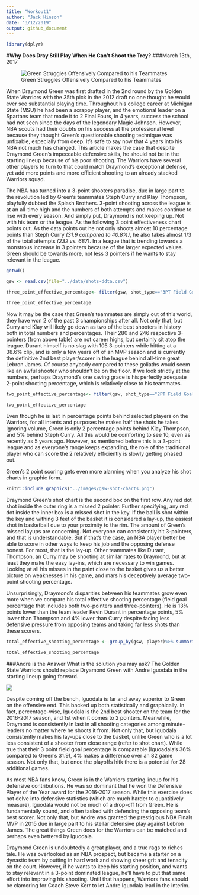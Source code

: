 ```yaml
---
title: "Workout1"
author: "Jack Hinson"
date: "3/12/2019"
output: github_document
---
```

```r
library(dplyr)
```

#**Why Does Dray Still Play When He Can't Shoot the Trey?**
###March 13th, 2017


![Green Struggles Offensively Compared to his Teammates](https://www.nba.com/warriors/sites/warriors/files/styles/story_main_photo/public/20181113-draymond-1280.jpg?itok=swiGUG5N)

  When Draymond Green was first drafted in the 2nd round by the Golden State Warriors with the 35th pick in the 2012 draft no one thought he would ever see substantial playing time. Throughout his college career at Michigan State (MSU) he had been a scrappy player, and the emotional leader on a Spartans team that made it to 2 Final Fours, in 4 years, success the school had not seen since the days of the legendary Magic Johnson. However, NBA scouts had their doubts on his success at the professional level because they thought Green's questionable shooting technique was unfixable, especially from deep. It's safe to say now that 4 years into his NBA not much has changed. This article makes the case that despite Draymond Green's impeccable defensive skills, he should not be in the starting lineup because of his poor shooting. The Warriors have several other players to turn to that could match Draymond's exceptional defense, yet add more points and more efficient shooting to an already stacked Warriors squad.
  
  The NBA has turned into a 3-point shooters paradise, due in large part to the revolution led by Green's teammates Steph Curry and Klay Thompson, playfully dubbed the Splash Brothers. 3-point shooting across the league is at an all-time high and the numbers of both attempts and makes continue to rise with every season. And simply put, Draymond is not keeping up. Not with his team or the league. As the following 3 point effectiveness chart points out. As the data points out he not only shoots almost 10 percentage points than Steph Curry *(31.9 compared to 40.8%)*, he also takes almost 1/3 of the total attempts *(232 vs. 687)*. In a league that is trending towards a monstrous increase in 3 pointers because of the larger expected values. Green should be towards more, not less 3 pointers if he wants to stay relevant in the league.

```r
getwd()
```

```r
gsw <- read.csv(file="../data/shots-ddta.csv")
```
```r
three_point_effective_percentage<- filter(gsw, shot_type=="3PT Field Goal") %>%group_by(player)%>%summarise(total=sum(shot_type=="3PT Field Goal"), made=sum(shot_made_flag=="shot_yes"), perc_made=(made/total)*100)%>% arrange(desc(perc_made))
```
```r
three_point_effective_percentage
```
  Now it may be the case that Green's teammates are simply out of this world, they have won 2 of the past 3 championships after all. Not only that, but Curry and Klay will likely go down as two of the best shooters in history both in total numbers and percentages. Their 280 and 246 respective 3-pointers (from above table) are not career highs, but certainly sit atop the league. Durant himself is no slag with 105 3-pointers while hitting at a 38.6% clip, and is only a few years off of an MVP season and is currently the definitive 2nd best player/scorer in the league behind all-time great Lebron James. Of course anybody compared to these goliaths would seem like an awful shooter who shouldn't be on the floor.
  If we look strictly at the numbers, perhaps Draymond's one saving grace is his perfectly adequate 2-point shooting percentage, which is relatively close to his teammates.  
```r
two_point_effective_percentage<- filter(gsw, shot_type=="2PT Field Goal") %>%group_by(player)%>%summarise(total=sum(shot_type=="2PT Field Goal"), made=sum(shot_made_flag=="shot_yes"), perc_made=(made/total)*100) %>% arrange(desc(perc_made))
```
```r
two_point_effective_percentage
```  
  Even though he is last in percentage points behind selected players on the Warriors, for all intents and purposes he makes half the shots he takes. Ignoring volume, Green is only 2 percentage points behind Klay Thompson, and 5% behind Steph Curry. All this would be comforting to see 10, even as recently as 5 years ago. However, as mentioned before this is a 3-point league and as everyone's range keeps expanding, the role of the  traditional player who can score the 2 relatively efficiently is slowly getting phased out.

Green's 2 point scoring gets even more alarming when you analyze his shot charts in graphic form.


```r

knitr::include_graphics("../images/gsw-shot-charts.png")

```
  Draymond Green's shot chart is the second box on the first row. Any red dot shot inside the outer ring is a missed 2 pointer. Further specifying, any red dot inside the inner box is a missed shot in the key. If the ball is shot within the key and withing 3 feet of the basket it is considered a lay-up, the easiest shot in basketball due to your proximity to the rim. The amount of Green's missed layups are concerning. Not everyone can consistently hit 3-pointers, and that is understandable. But if that's the case, an NBA player better be able to score in other ways to keep his job and the opposing defense honest. For most, that is the lay-up. Other teammates like Durant, Thompson, an Curry may be shooting at similar rates to Draymond, but at least they make the easy lay-ins, which are necessary to win games. Looking at all his misses in the paint close to the basket gives us a better picture on weaknesses in his game, and mars his deceptively average two-point shooting percentage.
  
  Unsurprisingly, Draymond's disparities between his teammates grow even more when we compare his total effective shooting  percentage (field goal percentage that includes both two-pointers and three-pointers). He is 13% points lower than the team leader Kevin Durant in percentage points, 5% lower than Thompson and 4% lower than Curry despite facing less defensive pressure from opposing teams and taking far less shots than these scorers.  
```r
total_effective_shooting_percentage <- group_by(gsw, player)%>% summarise(total=sum(shot_type=="2PT Field Goal"|shot_type=="3PT Field Goal"),made=sum(shot_made_flag=="shot_yes"), perc_made=(made/total)*100) %>% arrange(desc(perc_made))
```
```r
total_effective_shooting_percentage
```


###Andre is the Answer
  What is the solution you may ask? The Golden State Warriors should replace Dryamond Green with Andre Iguodala in the starting lineup going forward.
  
  ![](https://www.gannett-cdn.com/-mm-/7349fb2ec8fa6eae87731d37a08df41a4a952655/c=320-223-4187-2408/local/-/media/2018/05/31/USATODAY/USATODAY/636633217332508663-2018-05-30-Andre-Iguodala.jpg?width=3200&height=1680&fit=crop)
  
  Despite coming off the bench, Iguodala is far and away superior to Green on the offensive end. This backed up both statistically and graphically. 
  In fact, percentage-wise, Iguodala is the 2nd best shooter on the team for the 2016-2017 season, and 1st when it comes to 2 pointers. Meanwhile, Draymond is consistently in last in all shooting categories among minute-leaders no matter where he shoots it from.
    Not only that, but Iguodala consistently makes his lay-ups close to the basket, unlike Green who is a lot less consistent of a shooter from close range (refer to shot chart).
  While true that their 3 point field goal percentage is comparable (Iguoadala's 36% compared to Green's 31.9), 4% makes a difference over an 82 game season. Not only that, but once the playoffs hitk there is  a potential for 28 additional games. 
  
  As most NBA fans know, Green is in the Warriors starting lineup for his defensive contributions. He was so dominant that he won the Defensive Player of the Year award for the 2016-2017 season. While this exercise does not delve into defensive statistics (which are much harder to quantitively measure), Iguodala would not be much of a drop-off from Green. He is fundamentally sound, and often tasked with defending the opposing team's best scorer. Not only that, but Andre was granted the prestigious NBA Finals MVP in 2015 due in large part to his stellar defensive play against Lebron James. The great things Green does for the Warriors can be matched and perhaps even bettered by Iguodala.
  
  Draymond Green is undoubtedly a great player, and a true rags to riches tale. He was overlooked as an NBA prospect, but became a starter on a dynastic team by putting in hard work and showing sheer grit and tenacity on the court. However, if he wants to keep his starting position, and wants to stay relevant in a 3-point dominated league, he'll have to put that same effort into improving his shooting. Until that happens, Warriors fans should be clamoring for Coach Steve Kerr to let Andre Iguodala lead in the interim.




